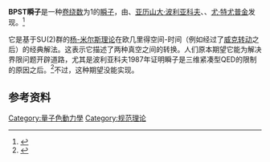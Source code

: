 '''BPST瞬子'''是一种[[卷绕数|卷绕数]]为1的[[瞬子|瞬子]]，由{{tsl|en|Alexander Belavin|亚历山大·别拉温}}、[[亚历山大·波利亚科夫|亚历山大·波利亚科夫]]、{{tsl|en|Albert Schwarz|阿尔贝特·施瓦茨}}、[[尤·特尤普金|尤·特尤普金]]发现。<ref name="BPST">{{cite journal | author = A.A. Belavin, A.M. Polyakov, A.S. Schwartz, Yu.S.Tyupkin | title = Pseudoparticle solutions of the Yang-Mills equations | journal = Phys.Lett. | volume = B59 | pages = 85–87 | year = 1975 | doi = 10.1016/0370-2693(75)90163-X | bibcode=1975PhLB...59...85B}}</ref> 

它是基于SU(2)群的[[杨-米尔斯理论|杨-米尔斯理论]]在欧几里得空间-时间（例如经过了[[威克转动|威克转动]]之后）的经典解法。这表示它描述了两种真空之间的转换。人们原本期望它能为解决界限问题开辟道路，尤其是波利亚科夫1987年证明瞬子是三维紧凑型QED的限制的原因之后。<ref>{{cite journal | last = 泊里雅科夫 | first = 亚历山大 | authorlink = 亚历山大·泊里雅科夫 | title = Compact gauge fields and the infrared catastrophe | journal = Phys.Lett. | volume = B59 | pages = 82–84 | year = 1975 | doi = 10.1016/0370-2693(75)90162-8|bibcode = 1975PhLB...59...82P }}</ref>不过，这种期望没能实现。

==参考资料==
{{reflist}}

{{物理小作品}}
[[Category:量子色動力學|Category:量子色動力學]]
[[Category:规范理论|Category:规范理论]]